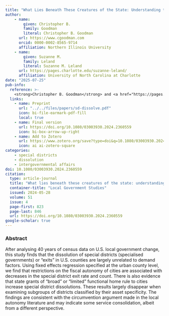 ```yaml
---
title: "What Lies Beneath These Creatures of the State: Understanding the Death of Specialised Governments in the U.S"
author: 
    - name: 
        given: Christopher B.
        family: Goodman
        literal: Christopher B. Goodman
      url: https://www.cgoodman.com
      orcid: 0000-0002-8565-9714
      affiliation: Northern Illinois University
    - name: 
        given: Suzanne M.
        family: Leland
        literal: Suzanne M. Leland
      url: https://pages.charlotte.edu/suzanne-leland/
      affiliation: University of North Carolina at Charlotte
date: "2025-07-25"
pub-info:
  reference: >-
    <strong>Christopher B. Goodman</strong> and <a href="https://pages.charlotte.edu/suzanne-leland/">Suzanne M. Leland</a>. (2024) “What Lies Beneath These Creatures of the State: Understanding the Death of Specialised Governments in the U.S” <em>Local Government Studies</em> 51 (4): 823-846, doi: <a href="https://doi.org/10.1080/03003930.2024.2360559" target="_blank" rel="noopener noreferrer"><code>10.1080/03003930.2024.2360559</code></a>
  links:
    - name: Preprint
      url: "../../files/papers/sd-dissolve.pdf"
      icon: bi-file-earmark-pdf-fill
      local: true
    - name: Final version
      url: https://doi.org/10.1080/03003930.2024.2360559
      icon: bi-box-arrow-up-right
    - name: Add to Zotero
      url: https://www.zotero.org/save?type=doi&q=10.1080/03003930.2024.2360559
      icon: ai ai-zotero-square
categories:
    - special districts
    - dissolution
    - intergovernmental affairs
doi: 10.1080/03003930.2024.2360559
citation:
  type: article-journal
  title: "What lies beneath these creatures of the state: understanding the death of specialised governments in the U.S"
  container-title: "Local Government Studies"
  issued: 2024-05-28
  volume: 51
  issue: 4
  page-first: 823
  page-last: 846
  url: https://doi.org/10.1080/03003930.2024.2360559
google-scholar: true
---
```


### Abstract
After analysing 40 years of census data on U.S. local government change, this study finds that the dissolution of special districts (specialised governments) or “exits” in U.S. counties are largely unrelated to demand factors. Using fixed effects regression specified at the urban county level, we find that restrictions on the fiscal autonomy of cities are associated with decreases in the special district exit rate and count. There is also evidence that state grants of “broad” or “limited” functional home rule to cities increase special district dissolutions. These results largely disappear when examining subgroups of districts classified by their asset specificity. The findings are consistent with the circumvention argument made in the local autonomy literature and may indicate some service consolidation, albeit from a different perspective. 